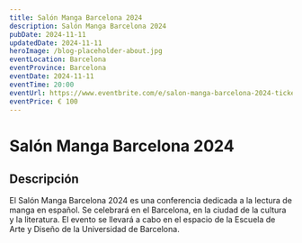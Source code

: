```yaml
---
title: Salón Manga Barcelona 2024
description: Salón Manga Barcelona 2024
pubDate: 2024-11-11
updatedDate: 2024-11-11
heroImage: /blog-placeholder-about.jpg
eventLocation: Barcelona
eventProvince: Barcelona
eventDate: 2024-11-11
eventTime: 20:00
eventUrl: https://www.eventbrite.com/e/salon-manga-barcelona-2024-tickets-411087942797
eventPrice: € 100
---
```


# Salón Manga Barcelona 2024

## Descripción

El Salón Manga Barcelona 2024 es una conferencia dedicada a la lectura de manga en español. Se celebrará en el Barcelona, en la ciudad de la cultura y la literatura. El evento se llevará a cabo en el espacio de la Escuela de Arte y Diseño de la Universidad de Barcelona.
